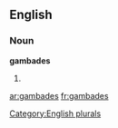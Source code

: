 
==English==

===Noun===
'''gambades'''

# {{plural of|[[gambade]]}}

[[Category:English plurals]]

[[ar:gambades]]
[[fr:gambades]]